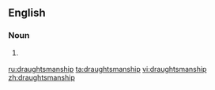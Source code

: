==English==

===Noun===
{{en-noun|-}}

# {{label|en|British}} {{alternative spelling of|draftsmanship|lang=en}}

[[ru:draughtsmanship]]
[[ta:draughtsmanship]]
[[vi:draughtsmanship]]
[[zh:draughtsmanship]]